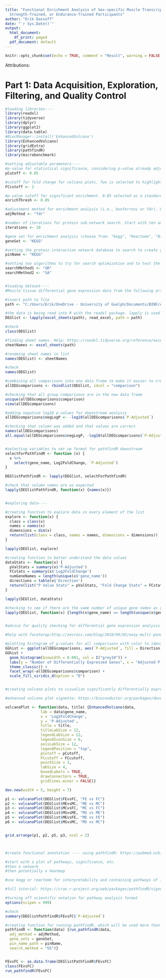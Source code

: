 ```yaml
---
title: "Functional Enrichment Analysis of Sex-specific Muscle Transcriptome from Sedentary,
  Strength-Trained, or Endurance-Trained Participants"
author: "Erik Dassoff"
date: "`r Sys.Date()`"
output:
  html_document:
    df_print: paged
  pdf_document: default
---
```


```r
knitr::opts_chunk$set(echo = TRUE, comment = "Result", warning = FALSE, message = FALSE)

```
Attributions: 



# Part 1: Data Acquisition, Exploration, Filtering, and Quality Control

```r
#loading libraries----
library(readxl)
library(tidyverse)
library(dplyr)
library(ggplot2)
library(data.table)
#BiocManager::install('EnhancedVolcano')
library(EnhancedVolcano)
library(gridExtra)
library(pathfindR)
library(microbenchmark)

#setting adjustable parameters----
#p-value for statistical significance, considering p-value already adjusted for false discovery rate. 0.05 is selected to consider a level of statistical significance that limits the false discovery rate of all significant results to less than 5%.
pCutoff <- 0.05

#cutoff for fold change for volcano plots. Two is selected to highlight reasonably large differentially expressed genes that are likely to have high biological relevance.
FCcutoff <- 2

#p-value cutoff for significant enrichment. 0.05 selected as a standard level and to not be overly exclusive.
enrichThresh <- 0.05

#adjustment method for enrichment analysis (i.e., bonferroni or fdr). Using fdr to be consistent with differential expression analysis.
adjMethod <- "fdr"

#number of iterations for protein sub-network search. Start with ten and increase for greater coverage of functional pathways.
iterations <- 10

#gene set for enrichment analysis (choose from: "Kegg", "Reactome", "BioCarta", "GO-all", "Go-BP", "GO-CC", "GO-MF", "cell_markers", "mmu_KEGG"). Starting with KEGG, because it contains biological pathways of interest with good interpretability.
geneSet <- "KEGG"

#setting the protein interaction network database to search to create gene interaction networks (choose from: "Biogrid", "STRING", "KEGG", "GeneMania", "IntAct", "mmu_STRING"). Starting with KEGG to be consistent with enrichment analysis choice.
pinName <- "KEGG"

#setting two algorithms to try for search optimization and to test the execution time (choose from greedy search ["GR"], simulated annealing ["SA"], and genetic algorithm ["GA"]). Starting with greedy search, since it is the default, and simulated annealing, since we're interested in finding a global optimum. The greedy algorithm has a similar target, but truncates the number of steps, so may be shorter.
searchMethod1 <- "GR"
searchMethod2 <- "SA"


#loading dataset----
#Muscle tissue differential gene expression data from the following article as a downloadable excel file in the xlsx format: https://www.sciencedirect.com/science/article/pii/S2211124720307890#abs0015

#insert path to file
path <- "C:/Users/Erik/OneDrive - University of Guelph/Documents/BINF/enduranceTrainingDEG.xlsx"

#the data is being read into R with the readxl package. lapply is used to load every sheet in the excel file.
DEGlist <- lapply(excel_sheets(path), read_excel, path = path)

#check
class(DEGlist)

#finding sheet names. Help: https://readxl.tidyverse.org/reference/excel_sheets.html
sheetNames <- excel_sheets(path)

#renaming sheet names in list
names(DEGlist) <- sheetNames

#check
names(DEGlist)

#combining all comparisons into one data frame to make it easier to create multiple figures in one grid using facet wrap, and for other downstream processing.
allDEGcomparisons <- rbindlist(DEGlist, idcol = "comparison")

#checking that all group comparisons are in the new data frame
unique(allDEGcomparisons$comparison)
view(allDEGcomparisons)

#adding negative log10 p-values for downstream analysis
allDEGcomparisons$negLogP <- -log10(allDEGcomparisons$`P-Adjusted`)

#checking that column was added and that values are correct
names(allDEGcomparisons)
all.equal(allDEGcomparisons$negLogP, -log10(allDEGcomparisons$`P-Adjusted`))


#selecting variables to set up format for pathfindR downstream
selectForPathfindR <- function (x) {
  x %>%
    select(gene_name, Log2FoldChange, `P-Adjusted`)
}

DEGlistPathfindR <- lapply(DEGlist, selectForPathfindR)

#check that column names are as expected
lapply(DEGlistPathfindR, function(x) {names(x)})


#exploring data----

#creating function to explore data in every element of the list
explore <- function(x) {
  class = class(x)
  names = names(x)
  dimensions = dim(x)
  return(list(class = class, names = names, dimensions = dimensions))
}

lapply(DEGlist, explore)

#creating function to better understand the data values
dataStats <- function(x) {
  pValStats = summary(x$'P-Adjusted')
  FCstats = summary(x$'Log2FoldChange')
  numGeneNames = length(unique(x$'gene_name'))
  directions = table(x$'Direction')
  return(list("P Value Stats" = pValStats, "Fold Change Stats" = FCstats, "Number of Unique Genes" = numGeneNames, "Change Directions" = directions))
}

lapply(DEGlist, dataStats)

#checking to see if there are the same number of unique gene names as gene names overall for each list element. If so, these can serve as the unique identifiers for each element in each list, although still not overall, since there are some of the same gene names for each sample comparison
lapply(DEGlist, function(x) {length(x$gene_name) == length(unique(x$gene_name))})


#advice for quality checking for differential gene expression analysis: https://physiology.med.cornell.edu/faculty/skrabanek/lab/angsd/lecture_notes/08_practical_DE.pdf

#help with facetwrap:http://zevross.com/blog/2019/04/02/easy-multi-panel-plots-in-r-using-facet_wrap-and-facet_grid-from-ggplot2/

#plotting histogram of p-values for all comparisons with color to identify which are up- or down-regulated. Any comparisons with only up- or down-regulated genes are likely to not be of high quality.
GGhist <- ggplot(allDEGcomparisons, aes(`P-Adjusted`, fill = Direction))
GGhist +
  geom_histogram(binwidth = 0.001, col = I("grey10")) +
  labs(y = "Number of Differentially Expressed Genes", x = "Adjusted P-Value") +
  theme_classic() +
  facet_wrap(~allDEGcomparisons$comparison) +
  scale_fill_viridis_d(option = "D")


#creating volcano plots to visualize significantly differentially expressed genes with high significance

#enhanced volcano plot vignette: https://bioconductor.org/packages/devel/bioc/vignettes/EnhancedVolcano/inst/doc/EnhancedVolcano.html

volcanoPlot <- function(data, title) {EnhancedVolcano(data,
                lab = data$gene_name,
                x = 'Log2FoldChange',
                y = 'P-Adjusted',
                title = title,
                titleLabSize = 12,
                legendLabSize = 12,
                legendIconSize = 6,
                axisLabSize = 12,
                legendPosition = "top",
                pCutoff = pCutoff,
                FCcutoff = FCcutoff,
                pointSize = 3,
                labSize = 4,
                boxedLabels = TRUE,
                drawConnectors = TRUE,
                gridlines.minor = FALSE)}

dev.new(width = 5, height = 7)

p1 <- volcanoPlot(DEGlist$FEvsFC, "FE vs FC")
p2 <- volcanoPlot(DEGlist$MEvsMC, "ME vs MC")
p3 <- volcanoPlot(DEGlist$MCvsFC, "MC vs FC")
p4 <- volcanoPlot(DEGlist$MSvsME, "MS vs ME")
p5 <- volcanoPlot(DEGlist$MEvsFE, "ME vs FE")
p6 <- volcanoPlot(DEGlist$MSvsMC, "MS vs MC")


grid.arrange(p1, p2, p5, p3, ncol = 2)



#create functional annotation ---- using pathfindR: https://pubmed.ncbi.nlm.nih.gov/31608109/

#start with a plot of pathways, significance, etc.
#then a network
#then potentially a heatmap

#use kegg or reactome for interpretability and containing pathways of interest (metabolic disease and aging-related pathways)

#full tutorial: https://cran.r-project.org/web/packages/pathfindR/vignettes/intro_vignette.html

#turning off scientific notation for pathway analysis format
options(scipen = 999)

#check
summary(DEGlistPathfindR$FEvsFC$`P-Adjusted`)

#creating function for running pathfindR, which will be used more than once downstream
pathfindR <- function(data) {run_pathfindR(data,
  adj_method = adjMethod,
  gene_sets = geneSet,
  pin_name_path = pinName,
  search_method = "GS")}


FEvsFC <- as.data.frame(DEGlistPathfindR$FEvsFC)
class(FEvsFC)
run_pathfindR(FEvsFC)







```

